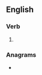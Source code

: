 {{also|Seeke}}
==English==

===Verb===
{{head|en|verb}}

# {{obsolete spelling of|seek|lang=en}}

===Anagrams===
* {{anagrams|en|a=eeeks|Keese}}